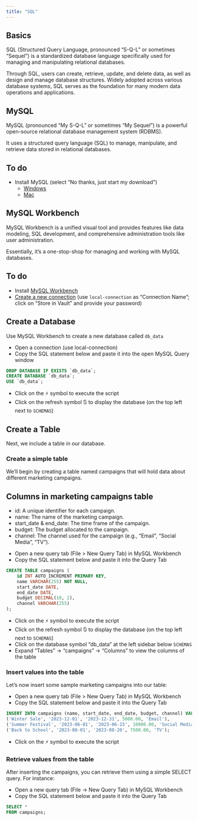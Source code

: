 ```yaml
---
title: "SQL"
---
```


## Basics

SQL (Structured Query Language, pronounced "S-Q-L" or sometimes "Sequel") is a standardized database language specifically used for managing and manipulating relational databases. 

Through SQL, users can create, retrieve, update, and delete data, as well as design and manage database structures. Widely adopted across various database systems, SQL serves as the foundation for many modern data operations and applications.


## MySQL

MySQL (pronounced "My S-Q-L" or sometimes "My Sequel") is a powerful open-source relational database management system (RDBMS). 

It uses a structured query language (SQL) to manage, manipulate, and retrieve data stored in relational databases.


::: {.callout-warning}
## To do

- Install MySQL (select "No thanks, just start my download")
  - [Windows](https://dev.mysql.com/downloads/installer/)
  - [Mac](https://dev.mysql.com/downloads/mysql/)
:::


## MySQL Workbench

MySQL Workbench is a unified visual tool and provides features like data modeling, SQL development, and comprehensive administration tools like user administration. 

Essentially, it's a one-stop-shop for managing and working with MySQL databases.

::: {.callout-warning}
## To do

- Install [MySQL Workbench](https://dev.mysql.com/downloads/workbench/)
- [Create a new connection](https://dev.mysql.com/doc/workbench/en/wb-mysql-connections-new.html) (use `local-connection` as "Connection Name"; click on "Store in Vault" and provide your password)
:::

## Create a Database

Use MySQL Workbench to create a new database called `db_data`

- Open a connection (use local-connection)
- Copy the SQL statement below and paste it into the open MySQL Query window

```sql
DROP DATABASE IF EXISTS `db_data`;
CREATE DATABASE `db_data`; 
USE `db_data`;
```

- Click on the ⚡ symbol to execute the script
- Click on the refresh symbol 🔃 to display the database (on the top left next to `SCHEMAS`)


## Create a Table

Next, we include a table in our database.

### Create a simple table

We'll begin by creating a table named campaigns that will hold data about different marketing campaigns. 

:::{.callout-note collapse="true"}
# Columns in marketing campaigns table

- id: A unique identifier for each campaign.
- name: The name of the marketing campaign.
- start_date & end_date: The time frame of the campaign.
- budget: The budget allocated to the campaign.
- channel: The channel used for the campaign (e.g., "Email", "Social Media", "TV").
:::


- Open a new query tab (File > New Query Tab) in MySQL Workbench
- Copy the SQL statement below and paste it into the Query Tab

```sql
CREATE TABLE campaigns (
    id INT AUTO_INCREMENT PRIMARY KEY,
    name VARCHAR(255) NOT NULL,
    start_date DATE,
    end_date DATE,
    budget DECIMAL(10, 2),
    channel VARCHAR(255)
);
```

- Click on the ⚡ symbol to execute the script
- Click on the refresh symbol 🔃 to display the database (on the top left next to `SCHEMAS`)
- Click on the database symbol "db_data" at the left sidebar below `SCHEMAS`
- Expand "Tables" -> "campaigns" -> "Columns" to view the columns of the table


### Insert values into the table

Let's now insert some sample marketing campaigns into our table:

- Open a new query tab (File > New Query Tab) in MySQL Workbench
- Copy the SQL statement below and paste it into the Query Tab

```sql
INSERT INTO campaigns (name, start_date, end_date, budget, channel) VALUES
('Winter Sale', '2023-12-01', '2023-12-31', 5000.00, 'Email'),
('Summer Festival', '2023-06-01', '2023-06-15', 10000.00, 'Social Media'),
('Back to School', '2023-08-01', '2023-08-20', 7500.00, 'TV');
```

- Click on the ⚡ symbol to execute the script

### Retrieve values from the table

After inserting the campaigns, you can retrieve them using a simple SELECT query. For instance:

- Open a new query tab (File -> New Query Tab) in MySQL Workbench
- Copy the SQL statement below and paste it into the Query Tab

```sql
SELECT * 
FROM campaigns;
```



